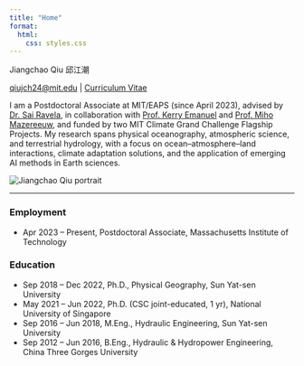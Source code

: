 ```yaml
---
title: "Home"
format:
  html:
    css: styles.css
---
```


<div class="hero">
<div class="hero-left">

<div class="hero-name">Jiangchao Qiu 邱江潮</div>

<div class="contact-inline">
  <a href="mailto:qiujch24@mit.edu">qiujch24@mit.edu</a>
  <span class="sep">|</span>
  <a href="/assets/cv.pdf">Curriculum Vitae</a>
</div>

<p>I am a Postdoctoral Associate at MIT/EAPS (since April 2023), advised by <a href="https://essg.mit.edu/" target="_blank">Dr. Sai Ravela</a>, in collaboration with <a href="https://emanuel.mit.edu/" target="_blank">Prof. Kerry Emanuel</a> and <a href="https://urbanrisklab.org/" target="_blank">Prof. Miho Mazereeuw</a>, and funded by two MIT Climate Grand Challenge Flagship Projects. My research spans physical oceanography, atmospheric science, and terrestrial hydrology, with a focus on ocean–atmosphere–land interactions, climate adaptation solutions, and the application of emerging AI methods in Earth sciences.</p>

</div>
<div class="hero-right">
  <img src="assets/me.jpg" alt="Jiangchao Qiu portrait">
</div>
</div>

<hr class="section-divider"/>

### Employment
- Apr 2023 – Present, Postdoctoral Associate, Massachusetts Institute of Technology

### Education
- Sep 2018 – Dec 2022, Ph.D., Physical Geography, Sun Yat-sen University
- May 2021 – Jun 2022, Ph.D. (CSC joint-educated, 1 yr), National University of Singapore
- Sep 2016 – Jun 2018, M.Eng., Hydraulic Engineering, Sun Yat-sen University
- Sep 2012 – Jun 2016, B.Eng., Hydraulic & Hydropower Engineering, China Three Gorges University
